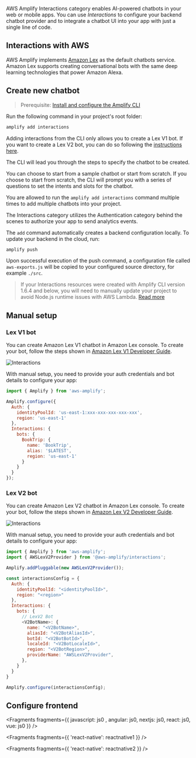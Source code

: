 AWS Amplify Interactions category enables AI-powered chatbots in your web or mobile apps. You can use _Interactions_ to configure your backend chatbot provider and to integrate a chatbot UI into your app with just a single line of code.

## Interactions with AWS

AWS Amplify implements [Amazon Lex](https://aws.amazon.com/lex) as the default chatbots service. Amazon Lex supports creating conversational bots with the same deep learning technologies that power Amazon Alexa.

## Create new chatbot

> Prerequisite: [Install and configure the Amplify CLI](/gen1/[platform]/tools/cli/start/set-up-cli/)

Run the following command in your project's root folder:

```bash
amplify add interactions
```

<Callout>

Adding interactions from the CLI only allows you to create a Lex V1 bot. If you want to create a Lex V2 bot, you can do so following the [instructions here](#lex-v2-bot).

</Callout>

The CLI will lead you through the steps to specify the chatbot to be created.

You can choose to start from a sample chatbot or start from scratch. If you choose to start from scratch, the CLI will prompt you with a series of questions to set the intents and slots for the chatbot.

You are allowed to run the `amplify add interactions` command multiple times to add multiple chatbots into your project.

<Callout warning>
  The Interactions category utilizes the Authentication category behind the
  scenes to authorize your app to send analytics events.
</Callout>

The `add` command automatically creates a backend configuration locally. To update your backend in the cloud, run:

```bash
amplify push
```

Upon successful execution of the push command, a configuration file called `aws-exports.js` will be copied to your configured source directory, for example `./src`.

> If your Interactions resources were created with Amplify CLI version 1.6.4 and below, you will need to manually update your project to avoid Node.js runtime issues with AWS Lambda. [Read more](/gen1/[platform]/build-a-backend/functions/configure-options/)

## Manual setup

### Lex V1 bot

You can create Amazon Lex V1 chatbot in Amazon Lex console. To create your bot, follow the steps shown in [Amazon Lex V1 Developer Guide](https://docs.aws.amazon.com/lex/latest/dg/getting-started.html).

![Interactions](/images/interactions_lex_console_edit_bot.jpg)

With manual setup, you need to provide your auth credentials and bot details to configure your app:

```javascript
import { Amplify } from 'aws-amplify';

Amplify.configure({
  Auth: {
    identityPoolId: 'us-east-1:xxx-xxx-xxx-xxx-xxx',
    region: 'us-east-1'
  },
  Interactions: {
    bots: {
      BookTrip: {
        name: 'BookTrip',
        alias: '$LATEST',
        region: 'us-east-1'
      }
    }
  }
});
```

### Lex V2 bot

You can create Amazon Lex V2 chatbot in Amazon Lex console. To create your bot, follow the steps shown in [Amazon Lex V2 Developer Guide](https://docs.aws.amazon.com/lexv2/latest/dg/getting-started.html).

![Interactions](/images/interactions_lex_v2_console_edit_bot.png)

With manual setup, you need to provide your auth credentials and bot details to configure your app:

```javascript
import { Amplify } from 'aws-amplify';
import { AWSLexV2Provider } from '@aws-amplify/interactions';

Amplify.addPluggable(new AWSLexV2Provider());

const interactionsConfig = {
  Auth: {
    identityPoolId: "<identityPoolId>",
    region: "<region>"
  },
  Interactions: {
    bots: {
      // LexV2 Bot
      <V2BotName>: {
        name: "<V2BotName>",
        aliasId: "<V2BotAliasId>",
        botId: "<V2BotBotId>",
        localeId: "<V2BotLocaleId>",
        region: "<V2BotRegion>",
        providerName: "AWSLexV2Provider",
      },
    }
  }
}

Amplify.configure(interactionsConfig);
```

## Configure frontend


<Fragments fragments={{  javascript: js0 , angular: js0, nextjs: js0, react: js0, vue: js0 }} />


<Fragments fragments={{ 'react-native': reactnative1 }} />


<Fragments fragments={{ 'react-native': reactnative2 }} />
